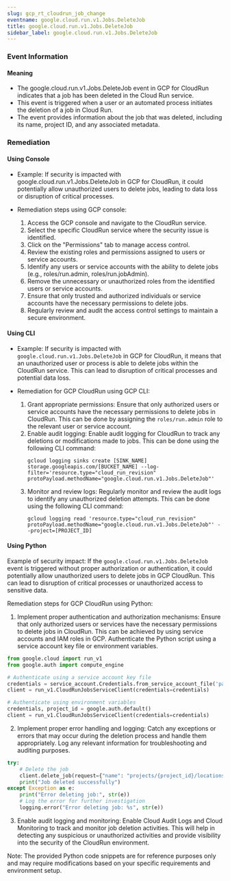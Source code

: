 ```yaml
--- 
slug: gcp_rt_cloudrun_job_change
eventname: google.cloud.run.v1.Jobs.DeleteJob
title: google.cloud.run.v1.Jobs.DeleteJob
sidebar_label: google.cloud.run.v1.Jobs.DeleteJob
---
```

                       
### Event Information

#### Meaning

- The google.cloud.run.v1.Jobs.DeleteJob event in GCP for CloudRun indicates that a job has been deleted in the Cloud Run service.
- This event is triggered when a user or an automated process initiates the deletion of a job in Cloud Run.
- The event provides information about the job that was deleted, including its name, project ID, and any associated metadata.

### Remediation

#### Using Console

- Example: If security is impacted with google.cloud.run.v1.Jobs.DeleteJob in GCP for CloudRun, it could potentially allow unauthorized users to delete jobs, leading to data loss or disruption of critical processes.

- Remediation steps using GCP console:
  1. Access the GCP console and navigate to the CloudRun service.
  2. Select the specific CloudRun service where the security issue is identified.
  3. Click on the "Permissions" tab to manage access control.
  4. Review the existing roles and permissions assigned to users or service accounts.
  5. Identify any users or service accounts with the ability to delete jobs (e.g., roles/run.admin, roles/run.jobAdmin).
  6. Remove the unnecessary or unauthorized roles from the identified users or service accounts.
  7. Ensure that only trusted and authorized individuals or service accounts have the necessary permissions to delete jobs.
  8. Regularly review and audit the access control settings to maintain a secure environment.

#### Using CLI

- Example: If security is impacted with `google.cloud.run.v1.Jobs.DeleteJob` in GCP for CloudRun, it means that an unauthorized user or process is able to delete jobs within the CloudRun service. This can lead to disruption of critical processes and potential data loss.

- Remediation for GCP CloudRun using GCP CLI:
  1. Grant appropriate permissions: Ensure that only authorized users or service accounts have the necessary permissions to delete jobs in CloudRun. This can be done by assigning the `roles/run.admin` role to the relevant user or service account.
  2. Enable audit logging: Enable audit logging for CloudRun to track any deletions or modifications made to jobs. This can be done using the following CLI command:
     ```
     gcloud logging sinks create [SINK_NAME] storage.googleapis.com/[BUCKET_NAME] --log-filter='resource.type="cloud_run_revision" protoPayload.methodName="google.cloud.run.v1.Jobs.DeleteJob"'
     ```
  3. Monitor and review logs: Regularly monitor and review the audit logs to identify any unauthorized deletion attempts. This can be done using the following CLI command:
     ```
     gcloud logging read 'resource.type="cloud_run_revision" protoPayload.methodName="google.cloud.run.v1.Jobs.DeleteJob"' --project=[PROJECT_ID]
     ```

#### Using Python

Example of security impact: If the `google.cloud.run.v1.Jobs.DeleteJob` event is triggered without proper authorization or authentication, it could potentially allow unauthorized users to delete jobs in GCP CloudRun. This can lead to disruption of critical processes or unauthorized access to sensitive data.

Remediation steps for GCP CloudRun using Python:
1. Implement proper authentication and authorization mechanisms: Ensure that only authorized users or services have the necessary permissions to delete jobs in CloudRun. This can be achieved by using service accounts and IAM roles in GCP. Authenticate the Python script using a service account key file or environment variables.

```python
from google.cloud import run_v1
from google.auth import compute_engine

# Authenticate using a service account key file
credentials = service_account.Credentials.from_service_account_file('path/to/service_account_key.json')
client = run_v1.CloudRunJobsServiceClient(credentials=credentials)

# Authenticate using environment variables
credentials, project_id = google.auth.default()
client = run_v1.CloudRunJobsServiceClient(credentials=credentials)
```

2. Implement proper error handling and logging: Catch any exceptions or errors that may occur during the deletion process and handle them appropriately. Log any relevant information for troubleshooting and auditing purposes.

```python
try:
    # Delete the job
    client.delete_job(request={"name": "projects/{project_id}/locations/{location}/jobs/{job_id}"})
    print("Job deleted successfully")
except Exception as e:
    print("Error deleting job:", str(e))
    # Log the error for further investigation
    logging.error("Error deleting job: %s", str(e))
```

3. Enable audit logging and monitoring: Enable Cloud Audit Logs and Cloud Monitoring to track and monitor job deletion activities. This will help in detecting any suspicious or unauthorized activities and provide visibility into the security of the CloudRun environment.

Note: The provided Python code snippets are for reference purposes only and may require modifications based on your specific requirements and environment setup.


 
